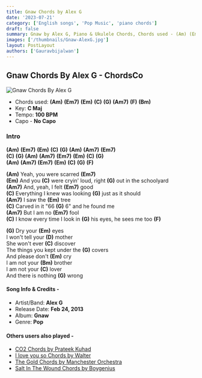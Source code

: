 ```yaml
---
title: Gnaw Chords by Alex G
date: '2023-07-21'
category: ['English songs', 'Pop Music', 'piano chords']
draft: false
summary: Gnaw by Alex G, Piano & Ukulele Chords, Chords used - (Am) (Em7) (Em) (C) (G) (Am7) (F) (Bm), Capo - No Capo, Key - C major.
images: ['/thumbnails/Gnaw-AlexG.jpg']
layout: PostLayout
authors: ['Gauravbijalwan']
---
```


## Gnaw Chords By Alex G - ChordsCo

![Gnaw Chords By Alex G](/thumbnails/Gnaw-AlexG.jpg)

- Chords used: **(Am)** **(Em7)** **(Em)** **(C)** **(G)** **(Am7)** **(F)** **(Bm)**
- Key: **C Maj**
- Tempo: **100 BPM**
- Capo - **No Capo**

### Intro

**(Am)** **(Em7)** **(Em)** **(C)** **(G)** **(Am)** **(Am7)** **(Em7)** \
**(C)** **(G)** **(Am)** **(Am7)** **(Em7)** **(Em)** **(C)** **(G)** \
**(Am)** **(Am7)** **(Em7)** **(Em)** **(C)** **(G)** **(F)**

**(Am)** Yeah, you were scarred **(Em7)**\
**(Em)** And you **(C)** were cryin' loud, right **(G)** out in the schoolyard\
**(Am7)** And, yeah, I felt **(Em7)** good\
**(C)** Everything I knew was looking **(G)** just as it should\
**(Am7)** I saw the **(Em)** tree\
**(C)** Carved in it "66 **(G)** 6" and he found me\
**(Am7)** But I am no **(Em7)** fool\
**(C)** I know every time I look in **(G)** his eyes, he sees me too **(F)**

**(G)** Dry your **(Em)** eyes\
I won't tell your **(D)** mother\
She won't ever **(C)** discover\
The things you kept under the **(G)** covers\
And please don't **(Em)** cry\
I am not your **(Bm)** brother\
I am not your **(C)** lover\
And there is nothing **(G)** wrong

#### Song Info & Credits -

- Artist/Band: **Alex G**
- Release Date: **Feb 24, 2013**
- Album: **Gnaw**
- Genre: **Pop**

#### Others users also played -

- [CO2 Chords by Prateek Kuhad](https://www.chordsco.com/chords/co2-chords-by-prateek-kuhad)
- [I love you so Chords by Walter](https://www.chordsco.com/chords/i-love-you-so-chords-by-walter)
- [The Gold Chords by Manchester Orchestra](https://www.chordsco.com/chords/the-gold-chords-by-manchester-orchestra)
- [Salt In The Wound Chords by Boygenius](https://www.chordsco.com/chords/salt-in-the-wound-chords-by-boygenius)
